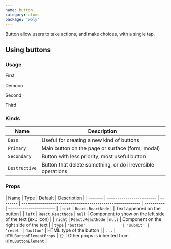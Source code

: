 ```yaml
---
name: button
category: atoms
package: 'woly'
---
```



Button allow users to take actions, and make choices, with a single tap.

## Using buttons

<ButtonImage />

### Usage

First

<Frame>
  <New />
  <button.Base>Demooo</button.Base>
</Frame>

Second

<Frame>
  <New />
  <button.Base />
</Frame>

Third

<Frame>
  <New />
  <button.Base />
</Frame>

### Kinds

| Name          | Description                                                 |
| ------------- | ----------------------------------------------------------- |
| `Base`        | Useful for creating a new kind of buttons                   |
| `Primary`     | Main button on the page or surface (form, modal)            |
| `Secondary`   | Button with less priority, most useful button               |
| `Destructive` | Button that delete something, or do irreversible operations |

### Props

| Name    | Type                     | Default  | Description                                                |
| ------- | ------------------------ | -------- | ---------------------------------------------------------- | ---------- | ----------------------- |
| `text`  | `React.ReactNode`        |          | Text appeared on the button                                |
| `left`  | `React.ReactNode`        | `null`   | Component to show on the left side of the text (ex.: Icon) |
| `right` | `React.ReactNode`        | `null`   | Component on the right side of the text                    |
| `type`  | `'button'                | 'submit' | 'reset'`                                                   | `'button'` | HTML type of the button |
| `...`   | `HTMLButtonElementProps` | `{}`     | Other props is inherited from `HTMLButtonElement`          |
